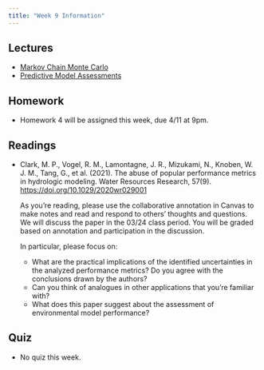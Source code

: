```yaml
---
title: "Week 9 Information"
---
```


## Lectures

- [Markov Chain Monte Carlo](../slides/lecture09-1-mcmc.qmd)
- [Predictive Model Assessments](../slides/lecture09-2-model-skill.qmd)

## Homework

- Homework 4 will be assigned this week, due 4/11 at 9pm.

## Readings

- Clark, M. P., Vogel, R. M., Lamontagne, J. R., Mizukami, N., Knoben, W. J. M., Tang, G., et al. (2021). The abuse of popular performance metrics in hydrologic modeling. Water Resources Research, 57(9). <https://doi.org/10.1029/2020wr029001>

  As you're reading, please use the collaborative annotation in Canvas to make notes and read and respond to others' thoughts and questions. We will discuss the paper in the 03/24 class period. You will be graded based on annotation and participation in the discussion.

  In particular, please focus on:

  * What are the practical implications of the identified uncertainties in the analyzed performance metrics? Do you agree with the conclusions drawn by the authors?
  * Can you think of analogues in other applications that you're familiar with? 
  * What does this paper suggest about the assessment of environmental model performance?

## Quiz

- No quiz this week.